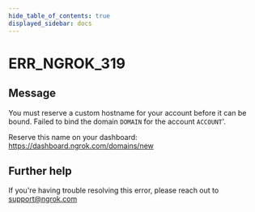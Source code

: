 ```yaml
---
hide_table_of_contents: true
displayed_sidebar: docs
---
```



# ERR_NGROK_319

## Message

You must reserve a custom hostname for your account before it can be bound.
Failed to bind the domain `DOMAIN` for the account `ACCOUNT`'.

Reserve this name on your dashboard: https://dashboard.ngrok.com/domains/new

<ErrorDetails error="err_ngrok_319" />

## Further help

If you're having trouble resolving this error, please reach out to [support@ngrok.com](mailto:support@ngrok.com?subject=Help%20with%20ERR_NGROK_319)
